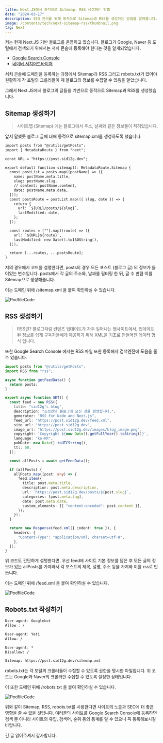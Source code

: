 ```yaml
---
title: Next.JS에서 동적으로 Sitemap, RSS 생성하는 방법
date: "2024-03-17"
description: SEO 관리를 위해 동적으로 Sitemap과 RSS를 생성하는 방법을 알아봅니다.
image: /contents/tech/next-sitemap-rss/thumbnail.png
tag: Next
---
```


저는 현재 Next.JS 기반 블로그를 운영하고 있습니다. 블로그가 Google, Naver 등 포털에서 검색되기 위해서는 서치 콘솔에 등록해야 한다는 것을 알게되었습니다.

- [Google Search Console](https://search.google.com/search-console)
- [네이버 서치어드바이저](https://searchadvisor.naver.com/)

서치 콘솔에 도메인을 등록하는 과정에서 Sitemap과 RSS 그리고 robots.txt가 있어야 원활하게 각 포털의 크롤러들이 제 블로그의 정보를 수집할 수 있음을 알았습니다.

그래서 Next.JS에서 블로그의 글들을 기반으로 동적으로 Sitemap과 RSS를 생성했습니다.

## Sitemap 생성하기

> 사이트맵 (Sitemap) 에는 블로그에서 주소, 날짜와 같은 정보들이 적혀있습니다.

앞서 말했듯 블로그 글에 대해 동적으로 sitemap.xml을 생성하도록 했습니다.

```tsx:src/app/sitemap.xml
import posts from "@/utils/getPosts";
import { MetadataRoute } from "next";

const URL = "https://post.sid12g.dev";

export default function sitemap(): MetadataRoute.Sitemap {
  const postList = posts.map((postName) => ({
    name: postName.meta.title,
    slug: postName.slug,
    // content: postName.content,
    date: postName.meta.date,
  }));
  const postsRoute = postList.map(({ slug, date }) => {
    return {
      url: `${URL}/posts/${slug}`,
      lastModified: date,
    };
  });

  const routes = [""].map((route) => ({
    url: `${URL}${route}`,
    lastModified: new Date().toISOString(),
  }));

  return [...routes, ...postsRoute];
}
```

저의 경우에서 코드를 설명한다면, posts의 경우 모든 포스트 (블로그 글) 의 정보가 들어있는 변수입니다. posts에서 각 글의 주소와, 날짜를 필터링 한 뒤, 글 수 만큼 이를 Sitemap으로 생성해줍니다.

이는 도메인 뒤에 /sitemap.xml 을 붙여 확인하실 수 있습니다.

![PodfileCode](/contents/tech/next-sitemap-rss/sitemap.png)

## RSS 생성하기

> RSS란? 블로그처럼 컨텐츠 업데이트가 자주 일어나는 웹사이트에서, 업데이트된 정보를 쉽게 구독자들에게 제공하기 위해 XML을 기초로 만들어진 데이터 형식 입니다.

또한 Google Search Console 에서는 RSS 파일 또한 등록해서 검색엔진에 도움을 줄 수 있습니다.

```tsx:src/app/feed.xml/route.ts
import posts from "@/utils/getPosts";
import RSS from "rss";

async function getFeedData() {
  return posts;
}

export async function GET() {
  const feed = new RSS({
    title: "sid12g's blog",
    description: "조성민의 블로그에 오신 것을 환영합니다.",
    generator: "RSS for Node and Next.js",
    feed_url: "https://post.sid12g.dev/feed.xml",
    site_url: "https://post.sid12g.dev",
    image_url: "https://post.sid12g.dev/images/blog_image.png",
    copyright: `Copyright ${new Date().getFullYear().toString()}`,
    language: "ko-KR",
    pubDate: new Date().toUTCString(),
    ttl: 60,
  });

  const allPosts = await getFeedData();

  if (allPosts) {
    allPosts.map((post: any) => {
      feed.item({
        title: post.meta.title,
        description: post.meta.description,
        url: `https://post.sid12g.dev/posts/${post.slug}`,
        categories: [post.meta.tag],
        date: post.meta.date,
        custom_elements: [{ "content:encoded": post.content }],
      });
    });
  }

  return new Response(feed.xml({ indent: true }), {
    headers: {
      "Content-Type": "application/xml; charset=utf-8",
    },
  });
}
```

위 코드도 간단하게 설명한다면, 우선 feed에 사이트 기본 정보를 담은 후 모든 글의 정보가 있는 allPosts를 가져와서 각 포스트의 제목, 설명, 주소 등을 가져와 이를 rss로 만듭니다.

이는 도메인 뒤에 /feed.xml 을 붙여 확인하실 수 있습니다.

![PodfileCode](/contents/tech/next-sitemap-rss/rss.png)

## Robots.txt 작성하기

```text:src/app/robots.txt
User-agent: Googlebot
Allow : /

User-agent: Yeti
Allow: /

User-agent: *
Disallow: /

Sitemap: https://post.sid12g.dev/sitemap.xml
```

robots.txt는 각 포털의 크롤러들이 수집할 수 있도록 권한을 명시한 파일입니다. 위 코드는 Google과 Naver의 크롤러만 수집할 수 있도록 설정한 상태입니다.

이 또한 도메인 뒤에 /robots.txt 을 붙여 확인하실 수 있습니다.

![PodfileCode](/contents/tech/next-sitemap-rss/robots.png)

위와 같이 Sitemap, RSS, robots.txt를 사용한다면 사이트의 노출과 SEO에 더 좋은 영향을 줄 수 있을 것입니다.
여러분의 사이트를 Google Search Console에 등록하면 검색 뿐 아니라 사이트의 유입, 검색어, 순위 등의 통계를 알 수 있으니 꼭 등록해보시길 바랍니다.

긴 글 읽어주셔서 감사합니다.
